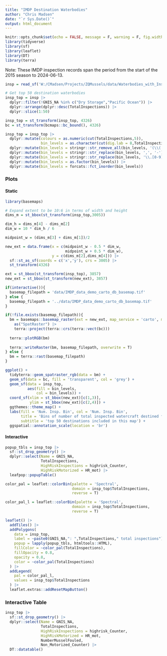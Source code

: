 ```yaml
---
title: "IMDP Destination Waterbodies"
author: "Chris Madsen"
date: "`r Sys.Date()`"
output: html_document
---
```


```r
knitr::opts_chunk$set(echo = FALSE, message = F, warning = F, fig.width = 10, fig.height = 6)
library(tidyverse)
library(sf)
library(leaflet)
library(DT)
library(terra)
```

Note: These IMDP inspection records span the period from the start of the 2015 season to 2024-06-13.

```r
insp = read_sf('W:/CMadsen/Projects/ZQMussels/data/Waterbodies_with_Inspection_Data_Summaries_all_years.gpkg')
```

```r
# Get top 50 destination waterbodies
insp_top = insp |>
  dplyr::filter(!GNIS_NA %in% c("Dry Storage","Pacific Ocean")) |>
  dplyr::arrange(dplyr::desc(TotalInspections)) |>
  dplyr::slice(1:50)

insp_top = st_transform(insp_top, 4326)
bc = st_transform(bcmaps::bc_bound(), 4326)

insp_top = insp_top |> 
  dplyr::mutate(colours = as.numeric(cut(TotalInspections,5)),
                bin_levels = as.character(cut(dig.lab = 8,TotalInspections,5))) |> 
  dplyr::mutate(bin_levels = stringr::str_remove_all(bin_levels, '(\\(|\\])')) |> 
  dplyr::mutate(bin_levels = stringr::str_replace(bin_levels, ',', '-')) |> 
  dplyr::mutate(bin_levels = stringr::str_replace(bin_levels, '\\.[0-9]+', '')) |> 
  dplyr::mutate(bin_levels = as.factor(bin_levels)) |> 
  dplyr::mutate(bin_levels = forcats::fct_inorder(bin_levels))
```

### Plots {.tabset}

#### Static
```r

library(basemaps)

# Expand extent to be 10:6 in terms of width and height
dims_m = st_bbox(st_transform(insp_top,3005))

dim_h = dims_m[4] - dims_m[2]
dim_w = 10 * dim_h / 6

midpoint_w = (dims_m[3] + dims_m[1])/2

new_ext = data.frame(x = c(midpoint_w - 0.5 * dim_w,
                           midpoint_w + 0.5 * dim_w),
                     y = c(dims_m[2],dims_m[4])) |> 
  sf::st_as_sf(coords = c('x','y'), crs = 3005) |> 
  st_transform(4326)

ext = st_bbox(st_transform(insp_top), 3857)
new_ext = st_bbox(st_transform(new_ext), 3857)

if(interactive()){
  basemap_filepath = 'data/IMDP_data_demo_carto_db_basemap.tif'
} else {
  basemap_filepath = '../data/IMDP_data_demo_carto_db_basemap.tif'
}

if(!file.exists(basemap_filepath)){
  bm = basemaps::basemap_raster(ext = new_ext, map_service = 'carto', map_type = 'light') |> 
    as("SpatRaster") |> 
    terra::project(terra::crs(terra::vect(bc)))
  
  terra::plotRGB(bm)
  
  terra::writeRaster(bm, basemap_filepath, overwrite = T)
} else {
  bm = terra::rast(basemap_filepath)
}

ggplot() +
  tidyterra::geom_spatraster_rgb(data = bm) +
  geom_sf(data = bc, fill = 'transparent', col = 'grey') +
  geom_sf(data = insp_top,
          aes(fill = bin_levels,
              col = bin_levels)) +
  coord_sf(xlim = st_bbox(new_ext)[c(1,3)],
           ylim = st_bbox(new_ext)[c(2,4)]) + 
  ggthemes::theme_map() + 
  labs(fill = 'Num. Insp. Bin', col = 'Num. Insp. Bin',
       title = 'Bins of number of total inspected watercraft destined for waterbodies in B.C.',
       subtitle = 'top 50 destinations included in this map') + 
  ggspatial::annotation_scale(location = 'br')
```

#### Interactive
```r

popup_tbls = insp_top |> 
  sf::st_drop_geometry() |> 
  dplyr::select(Name = GNIS_NA,
                TotalInspections,
                HighRiskInspections = highrisk_Counter,
                HighRiskMotorized = HR_mot) |> 
  leafpop::popupTable()

color_pal = leaflet::colorBin(palette = 'Spectral',
                              domain = insp_top$TotalInspections,
                              reverse = T)

color_pal_l = leaflet::colorBin(palette = 'Spectral',
                              domain = insp_top$TotalInspections,
                              reverse = T)

leaflet() |> 
  addTiles() |> 
  addPolygons(
    data = insp_top,
    label = ~paste0(GNIS_NA,": ",TotalInspections," total inspections"),
    popup = lapply(popup_tbls, htmltools::HTML),
    fillColor = ~color_pal(TotalInspections),
    fillOpacity = 0.8,
    opacity = 0.8,
    color = ~color_pal(TotalInspections)
  ) |> 
  addLegend(
    pal = color_pal_l,
    values = insp_top$TotalInspections
  ) |> 
  leaflet.extras::addResetMapButton()
```

### Interactive Table
```r
insp_top |> 
  sf::st_drop_geometry() |> 
  dplyr::select(Name = GNIS_NA,
                TotalInspections,
                HighRiskInspections = highrisk_Counter,
                HighRiskMotorized = HR_mot,
                NumberMusselFouled,
                Non_Motorized_Counter) |> 
  DT::datatable()
```


